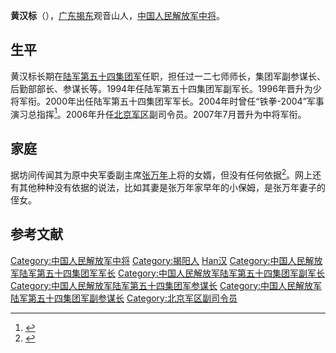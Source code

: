 {{中国人民解放军将领
| name = 黄汉标
| width = 250px
| job = [[中国人民解放军北京军区|中国人民解放军北京军区]]副司令员
| period = 2007年－2016年
| job-1 = [[中国人民解放军陆军第五十四集团军|中国人民解放军陆军第五十四集团军]]
| period-1 = 2000年－2006年
| english_names =
| sex =男
| date of birth = {{birth year and age|1950|9}}
| place of birth = {{PRC}}[[广东省|广东省]][[揭东县|揭东县]]
| nationality ={{PRC}}
| residence =
| languages =
| height =
| weight =
| party = {{CPC}}
| rank =  [[中国人民解放军中将|中国人民解放军中将]]
}}
'''黄汉标'''（{{bd|1950年|9月||}}），[[广东|广东]][[揭东|揭东]]观音山人，[[中国人民解放军中将|中国人民解放军中将]]。

==生平==
黄汉标长期在[[中国人民解放军陆军第五十四集团军|陆军第五十四集团军]]任职，担任过一二七师师长，集团军副参谋长、后勤部部长、参谋长等。1994年任陆军第五十四集团军副军长。1996年晋升为少将军衔。2000年出任陆军第五十四集团军军长。2004年时曾任“铁拳-2004”军事演习总指挥<ref>{{cite web|url=http://news.sina.com.cn/c/2004-09-26/07013770420s.shtml|title=中原兵演代号“铁拳－2004”|publisher=新浪|date=2004-09-26|access-date=2011-07-08|archive-date=2019-09-05|archive-url=https://web.archive.org/web/20190905104110/http://news.sina.com.cn/c/2004-09-26/07013770420s.shtml|dead-url=no}}</ref>。2006年升任[[北京军区|北京军区]]副司令员。2007年7月晋升为中将军衔。

==家庭==
据坊间传闻其为原中央军委副主席[[张万年|张万年]]上将的女婿，但没有任何依据<ref name="crn">{{cite web|url=http://gb.chinareviewnews.com/crn-webapp/doc/docDetailCreate.jsp?coluid=4&kindid=21&docid=100193226&mdate=0911123624|title=军方人事调整　北京济南军区副司令易人|publisher=中国评论新闻网|date=2006-08-21|access-date=2011-07-08|archive-date=2019-09-04|archive-url=https://web.archive.org/web/20190904224849/http://gb.chinareviewnews.com/crn-webapp/doc/docDetailCreate.jsp?coluid=4&kindid=21&docid=100193226&mdate=0911123624|dead-url=no}}</ref>。网上还有其他种种没有依据的说法，比如其妻是张万年家早年的小保姆，是张万年妻子的侄女。

== 参考文献 ==
{{reflist}}

{{中国军事人物小作品}}
{{DEFAULTSORT:Huang黄}}
[[Category:中国人民解放军中将|Category:中国人民解放军中将]]
[[Category:揭阳人|Category:揭阳人]]
[[Category:黄姓|Han汉]]
[[Category:中国人民解放军陆军第五十四集团军军长|Category:中国人民解放军陆军第五十四集团军军长]]
[[Category:中国人民解放军陆军第五十四集团军副军长|Category:中国人民解放军陆军第五十四集团军副军长]]
[[Category:中国人民解放军陆军第五十四集团军参谋长|Category:中国人民解放军陆军第五十四集团军参谋长]]
[[Category:中国人民解放军陆军第五十四集团军副参谋长|Category:中国人民解放军陆军第五十四集团军副参谋长]]
[[Category:北京军区副司令员|Category:北京军区副司令员]]